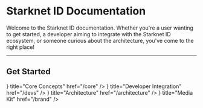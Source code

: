 # Starknet ID Documentation

Welcome to the Starknet ID documentation. Whether you're a user wanting to get started, a developer aiming to integrate with the Starknet ID ecosystem, or someone curious about the architecture, you've come to the right place!

---

## Get Started


<Cards>
  <Card 
  icon={<IdCardIcon />} 
  title="Core Concepts" 
  href="/core" 
  />
  <Card 
  icon={<CodeIcon />} 
  title="Developer Integration" 
  href="/devs" 
  />
  <Card
    icon={<LinkIcon />}
    title="Architecture"
    href="/architecture"
  />
  <Card
    icon={<LinkIcon />}
    title="Media Kit"
    href="/brand"
  />
</Cards>
